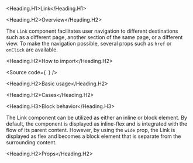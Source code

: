 

<Meta of={Stories} />

<Heading.H1>Link</Heading.H1>

<Heading.H2>Overview</Heading.H2>

The `Link` component facilitates user navigation to different destinations such as a different page, another section of the same page, or a different view.
To make the navigation possible, several props such as `href` or `onClick` are available.

<Heading.H2>How to import</Heading.H2>

<Source
  code={`
`}
/>

<Heading.H2>Basic usage</Heading.H2>

<Canvas of={Stories.Base} />

<Heading.H2>Cases</Heading.H2>

<Heading.H3>Block behavior</Heading.H3>

The Link component can be utilized as either an inline or block element.
By default, the component is displayed as inline-flex and is integrated with the flow of its parent content.
However, by using the `wide` prop, the Link is displayed as flex and becomes a block element that is separate from the surrounding content.

<Canvas of={CaseStories.Base} />

<Heading.H2>Props</Heading.H2>

<ArgTypes of={Stories} />

